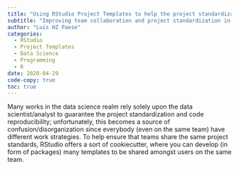 ```yaml
---
title: "Using RStudio Project Templates to help the project standardization in data science teams"
subtitle: "Improving team collaboration and project standardization in data science"
author: "Luis HZ Paese"
categories:
  - RStudio
  - Project Templates
  - Data Science
  - Programming
  - R
date: 2020-04-29
code-copy: true
toc: true
---
```


Many works in the data science realm rely solely upon the data scientist/analyst to guarantee the project standardization and code reproducibility; unfortunately, this becomes a source of confusion/disorganization since everybody (even on the same team) have different work strategies. To help ensure that teams share the same project standards, RStudio offers a sort of cookiecutter, where you can develop (in form of packages) many templates to be shared amongst users on the same team.


